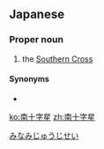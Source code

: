 ==Japanese==
{{ja-kanjitab|みなみ|じゅう|じ|せい}}

===Proper noun===
{{ja-pos|proper|みなみじゅうじせい|rom=minamijūjisei}}

# {{lb|ja|astronomy|sort=みなみじゅうじせい}} the [[Southern Cross]]

====Synonyms====
* {{l|ja|みなみじゅうじ座}}

[[Category:ja:Constellations|みなみじゅうじせい]]

[[ko:南十字星]]
[[zh:南十字星]]